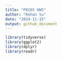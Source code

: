 ```yaml
---
title: "P8105 HW5"
author: "Kehan Su"
date: "2024-11-15"
output: github_document
---
```


```r
library(tidyverse)
library(ggplot2)
library(dplyr)
library(readr)
```